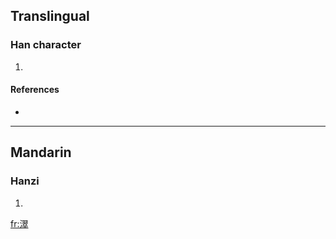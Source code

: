 ==Translingual==

===Han character===
{{Han char|rn=85|rad=水|as=14|sn=17|four=3714<sub>8</sub>|canj=水尸一十 (ESMJ)}}

# {{defn|Han|sort=水14}}

====References====
* {{Han ref|kx=0656.090|dkj=18505|dj=1066.130|hdz=31774.110|uh=6FE2|ud=28642|bh=ED5A|bd=60762}}

----

==Mandarin==

===Hanzi===
{{cmn-hanzi|pin=[[cháo]] ([[chao2]]), [[dào]] ([[dao4]]), [[shòu]] ([[shou4]]), [[táo]] ([[tao2]]), [[zuǐ]] ([[zui3]])|wg=ch'ao<sup>2</sup>, tao<sup>4</sup>, shou<sup>4</sup>, t'ao<sup>2</sup>, tsui<sup>3</sup>}}

# {{defn|Mandarin|sort=水14}}

[[fr:濢]]